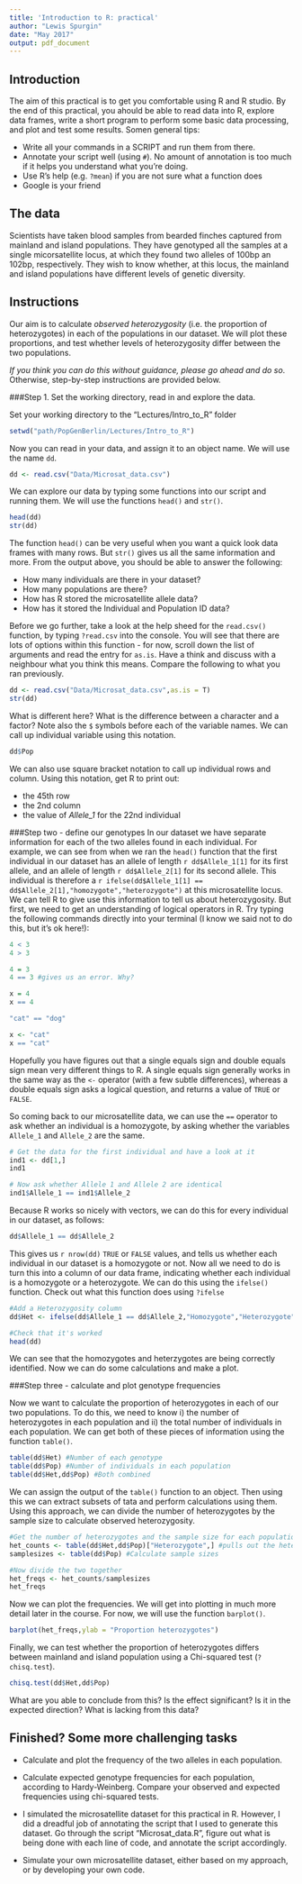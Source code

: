 ```yaml
---
title: 'Introduction to R: practical'
author: "Lewis Spurgin"
date: "May 2017"
output: pdf_document
---
```


## Introduction
The aim of this practical is to get you comfortable using R and R studio. By the end of this practical, you ahould be able to read data into R, explore data frames, write a short program to perform some basic data processing, and plot and test some results. Somen general tips:

- Write all your commands in a SCRIPT and run them from there.
- Annotate your script well (using `#`). No amount of annotation is too much if it helps you understand what you're doing.
- Use R's help (e.g. `?mean`) if you are not sure what a function does
- Google is your friend

## The data
Scientists have taken blood samples from bearded finches captured from mainland and island populations. They have genotyped all the samples at a single micorsatellite locus, at which they found two alleles of 100bp an 102bp, respectively. They wish to know whether, at this locus, the mainland and island populations have different levels of genetic diversity.

## Instructions
Our aim is to calculate *observed heterozygosity* (i.e. the proportion of heterozygotes) in each of the populations in our dataset. We will plot these proportions, and test whether levels of heterozygosity differ between the two populations. 

*If you think you can do this without guidance, please go ahead and do so*. Otherwise, step-by-step instructions are provided below.

###Step 1. Set the working directory, read in and explore the data.

Set your working directory to the "Lectures/Intro_to_R" folder
```r
setwd("path/PopGenBerlin/Lectures/Intro_to_R")
```

Now you can read in your data, and assign it to an object name. We will use the name `dd`.

```r
dd <- read.csv("Data/Microsat_data.csv")
```

We can explore our data by typing some functions into our script and running them. We will use the functions `head()` and `str()`.

```r
head(dd)
str(dd)
```

The function `head()` can be very useful when you want a quick look data frames with many rows. But `str()` gives us all the same information and more. From the output above, you should be able to answer the following:

- How many individuals are there in your dataset?
- How many populations are there?
- How has R stored the microsatellite allele data?
- How has it stored the Individual and Population ID data?

Before we go further, take a look at the help sheed for the `read.csv()` function, by typing `?read.csv` into the console. You will see that there are lots of options within this function - for now, scroll down the list of arguments and read the entry for `as.is`. Have a think and discuss with a neighbour what you think this means. Compare the following to what you ran previously. 

```r
dd <- read.csv("Data/Microsat_data.csv",as.is = T)
str(dd)
```

What is different here? What is the difference between a character and a factor? Note also the `$` symbols before each of the variable names. We can call up individual variable using this notation.

```r
dd$Pop
```

We can also use square bracket notation to call up individual rows and column. Using this notation, get R to print out:

- the 45th row
- the 2nd column
- the value of *Allele_1* for the 22nd individual

###Step two - define our genotypes
In our dataset we have separate information for each of the two alleles found in each individual. For example, we can see from when we ran the `head()` function that the first individual in our dataset has an allele of length `r dd$Allele_1[1]` for its first allele, and an allele of length `r dd$Allele_2[1]` for its second allele. This individual is therefore a `r ifelse(dd$Allele_1[1] == dd$Allele_2[1],"homozygote","heterozygote")` at this microsatellite locus. We can tell R to give use this information to tell us about heterozygosity. But first, we need to get an understanding of logical operators in R. Try typing the following commands directly into your terminal (I know we said not to do this, but it's ok here!):

```r
4 < 3
4 > 3

4 = 3
4 == 3 #gives us an error. Why?

x = 4
x == 4

"cat" == "dog"

x <- "cat"
x == "cat"
```

Hopefully you have figures out that a single equals sign and double equals sign mean very different things to R. A single equals sign generally works in the same way as the `<-` operator (with a few subtle differences), whereas a double equals sign asks a logical question, and returns a value of `TRUE` or `FALSE`.

So coming back to our microsatellite data, we can use the `==` operator to ask whether an individual is a homozygote, by asking whether the variables `Allele_1` and `Allele_2` are the same.

```r
# Get the data for the first individual and have a look at it
ind1 <- dd[1,]
ind1

# Now ask whether Allele 1 and Allele 2 are identical
ind1$Allele_1 == ind1$Allele_2

```

Because R works so nicely with vectors, we can do this for every individual in our dataset, as follows:

```r

dd$Allele_1 == dd$Allele_2

```

This gives us `r nrow(dd)` `TRUE` or `FALSE` values, and tells us whether each individual in our dataset is a homozygote or not. Now all we need to do is turn this into a column of our data frame, indicating whether each individual is a homozygote or a heterozygote. We can do this using the `ifelse()` function. Check out what this function does using `?ifelse`

```r

#Add a Heterozygosity column
dd$Het <- ifelse(dd$Allele_1 == dd$Allele_2,"Homozygote","Heterozygote")

#Check that it's worked
head(dd)

```

We can see that the homozygotes and heterzygotes are being correctly identified. Now we can do some calculations and make a plot.

###Step three - calculate and plot genotype frequencies

Now we want to calculate the proportion of heterozygotes in each of our two populations. To do this, we need to know i) the number of heterozygotes in each population and ii) the total number of individuals in each population. We can get both of these pieces of information using the function `table()`.

```r
table(dd$Het) #Number of each genotype
table(dd$Pop) #Number of individuals in each population
table(dd$Het,dd$Pop) #Both combined

```

We can assign the output of the `table()` function to an object. Then using this we can extract subsets of tata and perform calculations using them. Using this approach, we can divide the number of heterozygotes by the sample size to calculate observed heterozygosity. 

```r
#Get the number of heterozygotes and the sample size for each population
het_counts <- table(dd$Het,dd$Pop)["Heterozygote",] #pulls out the heterozygote row
samplesizes <- table(dd$Pop) #Calculate sample sizes

#Now divide the two together
het_freqs <- het_counts/samplesizes
het_freqs
```

Now we can plot the frequencies. We will get into plotting in much more detail later in the course. For now, we will use the function `barplot()`.
```r
barplot(het_freqs,ylab = "Proportion heterozygotes")
```

Finally, we can test whether the proportion of heterozygotes differs between mainland and island population using a Chi-squared test (`?chisq.test`).

```r
chisq.test(dd$Het,dd$Pop)
```

What are you able to conclude from this? Is the effect significant? Is it in the expected direction? What is lacking from this data?


## Finished? Some more challenging tasks

- Calculate and plot the frequency of the two alleles in each population.

- Calculate expected genotype frequencies for each population, according to Hardy-Weinberg. Compare your observed and expected frequencies using chi-squared tests.

- I simulated the microsatellite dataset for this practical in R. However, I did a dreadful job of annotating the script that I used to generate this dataset. Go through the script "Microsat_data.R", figure out what is being done with each line of code, and annotate the script accordingly.

- Simulate your own microsatellite dataset, either based on my approach, or by developing your own code.